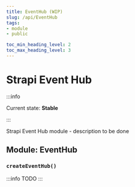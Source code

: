 ```yaml
---
title: EventHub (WIP)
slug: /api/EventHub
tags:
- module
- public

toc_min_heading_level: 2
toc_max_heading_level: 3
---
```


# Strapi Event Hub

:::info

Current state: **Stable**

:::

Strapi Event Hub module - description to be done

## Module: EventHub

### `createEventHub()`

:::info
TODO
:::
